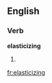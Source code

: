 ==English==

===Verb===
'''elasticizing'''

# {{present participle of|[[elasticize]]}}

[[fr:elasticizing]]